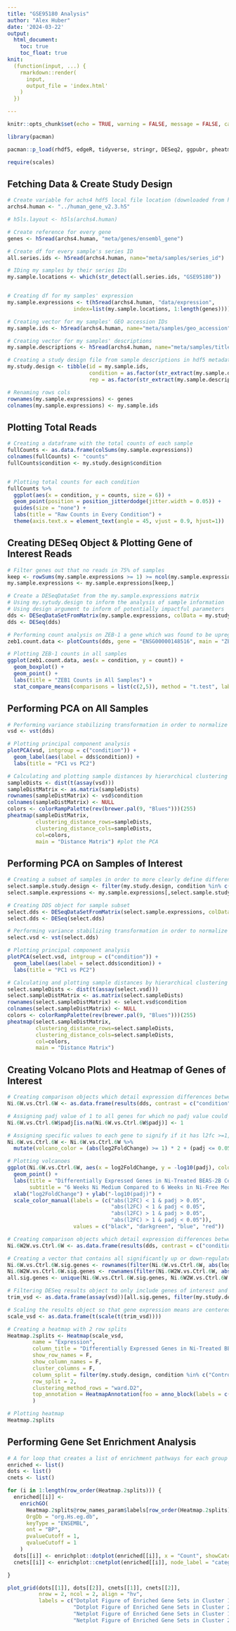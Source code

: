 ```yaml
---
title: "GSE95180 Analysis"
author: "Alex Huber"
date: '2024-03-22'
output:
  html_document:
    toc: true
    toc_float: true
knit:
  (function(input, ...) {
    rmarkdown::render(
      input,
      output_file = 'index.html'
    )
  })

---
```


```r
knitr::opts_chunk$set(echo = TRUE, warning = FALSE, message = FALSE, cache = TRUE)
```

```r
library(pacman)

pacman::p_load(rhdf5, edgeR, tidyverse, stringr, DESeq2, ggpubr, pheatmap, RColorBrewer, biomaRt, ComplexHeatmap, clusterProfiler, ReactomePA, enrichplot, cowplot, gridExtra)

require(scales)

```


## Fetching Data & Create Study Design
```r

# Create variable for achs4 hdf5 local file location (downloaded from https://maayanlab.cloud/archs4/)
archs4.human <- "../human_gene_v2.3.h5"

# h5ls.layout <- h5ls(archs4.human)

# Create reference for every gene
genes <- h5read(archs4.human, "meta/genes/ensembl_gene")

# Create df for every sample's series ID
all.series.ids <- h5read(archs4.human, name="meta/samples/series_id")

# IDing my samples by their series IDs
my.sample.locations <- which(str_detect(all.series.ids, "GSE95180"))


# Creating df for my samples' expression
my.sample.expressions <- t(h5read(archs4.human, "data/expression",
                     index=list(my.sample.locations, 1:length(genes))))

# Creating vector for my samples' GEO accession IDs
my.sample.ids <- h5read(archs4.human, name="meta/samples/geo_accession")[my.sample.locations]

# Creating vector for my samples' descriptions
my.sample.descriptions <- h5read(archs4.human, name="meta/samples/title")[my.sample.locations]

# Creating a study design file from sample descriptions in hdf5 metadata
my.study.design <- tibble(id = my.sample.ids,
                          condition = as.factor(str_extract(my.sample.descriptions, ".+(?=_)")),
                          rep = as.factor(str_extract(my.sample.descriptions, ".$")))

# Renaming rows cols
rownames(my.sample.expressions) <- genes
colnames(my.sample.expressions) <- my.sample.ids


```


## Plotting Total Reads
```r
# Creating a dataframe with the total counts of each sample 
fullCounts <- as.data.frame(colSums(my.sample.expressions))
colnames(fullCounts) <- "counts"
fullCounts$condition <- my.study.design$condition


# Plotting total counts for each condition 
fullCounts %>%
  ggplot(aes(x = condition, y = counts, size = 6)) +
  geom_point(position = position_jitterdodge(jitter.width = 0.05)) +
  guides(size = "none") +
  labs(title = "Raw Counts in Every Condition") +
  theme(axis.text.x = element_text(angle = 45, vjust = 0.9, hjust=1))

```

## Creating DESeq Object & Plotting Gene of Interest Reads
```r

# Filter genes out that no reads in 75% of samples
keep <- rowSums(my.sample.expressions >= 1) >= ncol(my.sample.expressions)*0.75
my.sample.expressions <- my.sample.expressions[keep,]

# Create a DESeqDataSet from the my.sample.expressions matrix
# Using my.sytudy.design to inform the analysis of sample information
# Using design argument to inform of potentially impactful parameters
dds <- DESeqDataSetFromMatrix(my.sample.expressions, colData = my.study.design, design = ~ rep + condition)
dds <- DESeq(dds)

# Performing count analysis on ZEB-1 a gene which was found to be upregulated in the source paper
zeb1.count.data <- plotCounts(dds, gene = "ENSG00000148516", main = "ZEB1", returnData = T)

# Plotting ZEB-1 counts in all samples
ggplot(zeb1.count.data, aes(x = condition, y = count)) +
  geom_boxplot() +
  geom_point() +
  labs(title = "ZEB1 Counts in All Samples") +
  stat_compare_means(comparisons = list(c(2,5)), method = "t.test", label.y = 450)

```


## Performing PCA on All Samples
```r

# Performing variance stabilizing transformation in order to normalize counts across the experiment
vsd <- vst(dds)

# Plotting principal component analysis
plotPCA(vsd, intgroup = c("condition")) +
  geom_label(aes(label = dds$condition)) +
  labs(title = "PC1 vs PC2")

# Calculating and plotting sample distances by hierarchical clustering
sampleDists <- dist(t(assay(vsd)))
sampleDistMatrix <- as.matrix(sampleDists)
rownames(sampleDistMatrix) <- vsd$condition
colnames(sampleDistMatrix) <- NULL
colors <- colorRampPalette(rev(brewer.pal(9, "Blues")))(255)
pheatmap(sampleDistMatrix,
         clustering_distance_rows=sampleDists,
         clustering_distance_cols=sampleDists,
         col=colors,
         main = "Distance Matrix") #plot the PCA
```

## Performing PCA on Samples of Interest
```r

# Creating a subset of samples in order to more clearly define differences between samples of interest
select.sample.study.design <- filter(my.study.design, condition %in% c("Control_6W", "Ni_6W", "Ni_6W+2W"))
select.sample.expressions <- my.sample.expressions[,select.sample.study.design$id]

# Creating DDS object for sample subset
select.dds <- DESeqDataSetFromMatrix(select.sample.expressions, colData = select.sample.study.design, design = ~ rep + condition)
select.dds <- DESeq(select.dds)

# Performing variance stabilizing transformation in order to normalize counts across the experiment
select.vsd <- vst(select.dds)

# Plotting principal component analysis
plotPCA(select.vsd, intgroup = c("condition")) +
  geom_label(aes(label = select.dds$condition)) +
  labs(title = "PC1 vs PC2")

# Calculating and plotting sample distances by hierarchical clustering
select.sampleDists <- dist(t(assay(select.vsd)))
select.sampleDistMatrix <- as.matrix(select.sampleDists)
rownames(select.sampleDistMatrix) <- select.vsd$condition
colnames(select.sampleDistMatrix) <- NULL
colors <- colorRampPalette(rev(brewer.pal(9, "Blues")))(255)
pheatmap(select.sampleDistMatrix,
         clustering_distance_rows=select.sampleDists,
         clustering_distance_cols=select.sampleDists,
         col=colors,
         main = "Distance Matrix")
```

## Creating Volcano Plots and Heatmap of Genes of Interest
```r

# Creating comparison objects which detail expression differences between chosen conditions
Ni.6W.vs.Ctrl.6W <- as.data.frame(results(dds, contrast = c("condition", "Control_6W", "Ni_6W")))

# Assigning padj value of 1 to all genes for which no padj value could be calculated
Ni.6W.vs.Ctrl.6W$padj[is.na(Ni.6W.vs.Ctrl.6W$padj)] <- 1

# Assigning specific values to each gene to signify if it has l2fc >=1, padj <= 0.05, or both
Ni.6W.vs.Ctrl.6W <- Ni.6W.vs.Ctrl.6W %>%
  mutate(volcano_color = (abs(log2FoldChange) >= 1) * 2 + (padj <= 0.05))

# Plotting volcanoes
ggplot(Ni.6W.vs.Ctrl.6W, aes(x = log2FoldChange, y = -log10(padj), color = as.factor(volcano_color))) +
  geom_point() +
  labs(title = "Differentially Expressed Genes in Ni-Treated BEAS-2B Cells",
       subtitle = "6 Weeks Ni Medium Compared to 6 Weeks in Ni-Free Medium") +
  xlab("log2FoldChange") + ylab("-log10(padj)") +
  scale_color_manual(labels = (c("abs(l2FC) < 1 & padj > 0.05",
                                 "abs(l2FC) < 1 & padj < 0.05",
                                 "abs(l2FC) > 1 & padj > 0.05",
                                 "abs(l2FC) > 1 & padj < 0.05")),
                     values = c("black", "darkgreen", "blue", "red"))
```


```r

# Creating comparison objects which detail expression differences between chosen conditions
Ni.6W2W.vs.Ctrl.6W <- as.data.frame(results(dds, contrast = c("condition", "Control_6W", "Ni_6W+2W")))

# Creating a vector that contains all significantly up or down-regulated genes
Ni.6W.vs.Ctrl.6W.sig.genes <- rownames(filter(Ni.6W.vs.Ctrl.6W, abs(log2FoldChange) >= 1, padj <= 0.05))
Ni.6W2W.vs.Ctrl.6W.sig.genes <- rownames(filter(Ni.6W2W.vs.Ctrl.6W, abs(log2FoldChange) >= 1, padj <= 0.05))
all.sig.genes <- unique(Ni.6W.vs.Ctrl.6W.sig.genes, Ni.6W2W.vs.Ctrl.6W.sig.genes)

# Filtering DESeq results object to only include genes of interest and samples of interest and performing variance stabilizing transformation
trim_vsd <- as.data.frame(assay(vsd))[all.sig.genes, filter(my.study.design, condition %in% c("Control_6W", "Ni_6W", "Ni_6W+2W"))$id]

# Scaling the results object so that gene expression means are centered at zero
scale_vsd <- as.data.frame(t(scale(t(trim_vsd))))

# Creating a heatmap with 2 row splits
Heatmap.2splits <- Heatmap(scale_vsd,
        name = "Expression",
        column_title = "Differentially Expressed Genes in Ni-Treated BEAS-2B Cells",
        show_row_names = F,
        show_column_names = F,
        cluster_columns = F,
        column_split = filter(my.study.design, condition %in% c("Control_6W", "Ni_6W", "Ni_6W+2W"))$condition,
        row_split = 2,
        clustering_method_rows = "ward.D2",
        top_annotation = HeatmapAnnotation(foo = anno_block(labels = c("Control_6W", "Ni_6W", "Ni_6W+2W")))
        )

# Plotting heatmap
Heatmap.2splits

```

## Performing Gene Set Enrichment Analysis
```r
# A for loop that creates a list of enrichment pathways for each group in an input heatmap
enriched <- list()
dots <- list()
cnets <- list()

for (i in 1:length(row_order(Heatmap.2splits))) {
  enriched[[i]] <-
    enrichGO(
      Heatmap.2splits@row_names_param$labels[row_order(Heatmap.2splits)[[i]]],
      OrgDb = "org.Hs.eg.db",
      keyType = "ENSEMBL",
      ont = "BP",
      pvalueCutoff = 1,
      qvalueCutoff = 1
    )
  dots[[i]] <- enrichplot::dotplot(enriched[[i]], x = "Count", showCategory = 8, font.size = 10)
  cnets[[i]] <- enrichplot::cnetplot(enriched[[i]], node_label = "category", font.size = 10)

}
```


```r

plot_grid(dots[[1]], dots[[2]], cnets[[1]], cnets[[2]],
          nrow = 2, ncol = 2, align = "hv",
          labels = c("Dotplot Figure of Enriched Gene Sets in Cluster 1",
                     "Dotplot Figure of Enriched Gene Sets in Cluster 2",
                     "Netplot Figure of Enriched Gene Sets in Cluster 1",
                     "Netplot Figure of Enriched Gene Sets in Cluster 2"))

```




